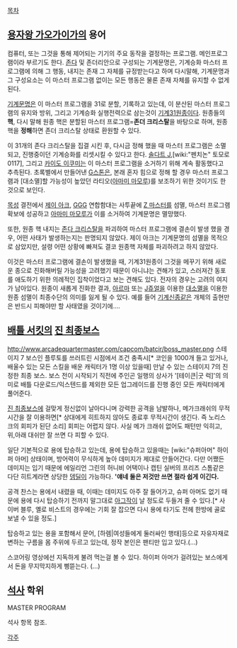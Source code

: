 [[목차]]
== [[용자왕 가오가이가]]의 용어 ==
컴퓨터, 또는 그것을 통해 제어되는 기기의 주요 동작을 결정하는 프로그램. 메인프로그램이라 부르기도 한다. [[존다]] 및 존더리안으로 구성되는 기계문명은, 기계승화 마스터 프로그램에 의해 그 행동, 내지는 존재 그 자체를 규정받는다고 하며 다시말해, 기계문명과 그 구성요소는 이 마스터 프로그램 없이는 모든 행동은 물론 존재 자체를 유지할 수 없게 된다.

[[기계문명]]은 이 마스터 프로그램을 31로 분할, 기록하고 있는데, 이 분산된 마스터 프로그램의 유지와 방위, 그리고 기계승화 실행전력으로 삼는것이 [[기계31원종]]이다. 원종들의 '''핵''', 다시 말해 원종 핵은 분할된 마스터 프로그램='''존더 크리스탈'''을 바탕으로 하며, 원종핵을 '''정해'''하면 존더 크리스탈 상태로 환원할 수 있다. 

이 31개의 존다 크리스탈을 집결 시킨 후, 다시금 정해 했을 때 마스터 프로그램은 소멸되고, 진행중이던 기계승화를 리셋시킬 수 있다고 한다. [[솔다트 J]],[wiki:"펜치논" 토모로 0117], 그리고 [[카이도 이쿠미]]는 이 마스터 프로그램을 소거하기 위해 계속 활동했다고 추측된다. 초록별에서 만들어낸 [[G스톤]]은, 본래 혼자 힘으로 정해 할 경우 마스터 프로그램과 [대소멸]할 가능성이 높았던 라티오([[아마미 마모루]])를 보조하기 위한 것이기도 한 것으로 보인다.

[[목성]] 결전에서 [[제이 아크]], [[GGG]] 연합함대는 사투끝에 [[Z 마스터]]를 섬멸, 마스터 프로그램 확보에 성공하고 [[아마미 마모루]]가 이를 소거하여 기계문명은 멸망했다.

또한, 원종 핵 내지는 [[존다 크리스탈]]을 파괴하여 마스터 프로그램에 결손이 발생 했을 경우, 어떤 사태가 발생하는지는 판명되지 않았다. 제이 아크는 기계문명의 섬멸을 목적으로 삼았지만, 설령 어떤 상황에 빠져도 결코 원종핵 자체를 파괴하려고 하지 않았다. 

이것은 마스터 프로그램에 결손이 발생했을 때, 기계31원종이 그것을 메꾸기 위해 새로운 종으로 진화해버릴 가능성을 고려했기 때문이 아니냐는 견해가 있고, 스러져간 동포를 애도하기 위한 의례적인 집착이었다고 보는 견해도 있다. 전자의 경우는 고려의 여지가 남아있다. 원종이 새롭게 진화한 결과, [[아르마]] 또는 [[J쥬얼]]을 이용한 [[대소멸]]을 이용한 원종 섬멸이 최종수단의 의미를 잃게 될 수 있다. 예를 들어 [[기계신종]]같은 개체의 출현만은 반드시 피해야만 할 사태였을 것이기에….

== [[배틀 서킷]]의 [[진 최종보스]] ==
http://www.arcadequartermaster.com/capcom/batcir/boss_master.png
스테이지 7 보스인 플루토를 쓰러트린 시점에서 조건 충족시[* 코인을 1000개 들고 있거나, 배울수 있는 모든 스킬을 배운 캐릭터가 1명 이상 있을때] 만날 수 있는 스테이지 7의 진정한 최종 보스. 보스 전이 시작되기 직전에 주인곤 일행의 상사가 '[테이큰|굿 럭]'의 의미로 배틀 다운로드/익스텐드를 제외한 모든 업그레이드를 진행 중인 모든 캐릭터에게 풀어준다. 

[[진 최종보스]]에 걸맞게 정신없이 날아다니며 강력한 공격을 남발하나, 메가크래쉬의 무적시간을 잘 이용하면[* 상대에게 히트하지 않아도 종료후 무적시간이 생긴다. 즉 노리스크의 회피가 된단 소리] 회피는 어렵지 않다. 사실 메가 크래쉬 없어도 패턴만 익히고, 위,아래 대쉬만 잘 쓰면 다 피할 수 있다.

일단 기본적으로 용에 탑승하고 있는데, 용에 탑승하고 있을때는 [wiki:"슈퍼아머" 하이퍼 아머] 상태이며, 방어력이 무식하게 높아 데미지가 제대로 안들어간다. 다만 어쨌든 데미지는 입기 때문에 에일리언 그린의 허니비 어택이나 캡틴 실버의 프리즈 스톰같은 다단 히트계라면 상당한 [[뎀딜]]이 가능하다. ''''얘네 둘은 저것만 쓰면 절라 쉽게 이긴다.''' 

공격 찬스는 용에서 내렸을 때, 이때는 데미지도 아주 잘 들어가고, 슈퍼 아머도 없기 때문에 용에 다시 탑승하기 전까지 말그대로 [[아그작]]이 날 정도로 두들겨 줄 수 있다.[* 사이버 블루, 옐로 비스트의 경우에는 기회 잘 잡으면 다시 용에 타기도 전헤 한방에 골로 보낼 수 있을 정도.]

탑승하고 있는 용을 포함해서 문어, [하렘|여성들에게 둘러싸인 행태]등으로 자유자재로 변하는 구름을 몸 주위에 두르고 있는데, 정작 본인은 팬티만 입고 있다.(...)

스코어링 영상에선 지독하게 불려 먹는걸 볼 수 있다. 하이퍼 아머가 걸려있는 보스에게서 돈을 무지막지하게 삥뜯는다. (...)

== [[석사]] 학위 ==
MASTER PROGRAM

석사 항목 참조.

[[각주]]

